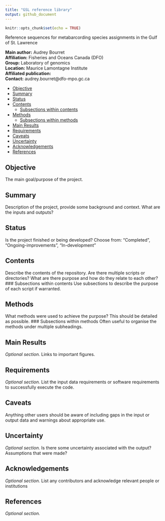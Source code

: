 ```yaml
---
title: "GSL reference library"
output: github_document
---
```


```r
knitr::opts_chunk$set(echo = TRUE)
```

Reference sequences for metabarcording species assignments in the Gulf of St. Lawrence

__Main author:__  Audrey Bourret  
__Affiliation:__  Fisheries and Oceans Canada (DFO)   
__Group:__        Laboratory of genomics   
__Location:__     Maurice Lamontagne Institute  
__Affiliated publication:__  
__Contact:__      audrey.bourret@dfo-mpo.gc.ca


- [Objective](#objective)
- [Summary](#summary)
- [Status](#status)
- [Contents](#contents)
  + [Subsections within contents](#subsections-within-contents)
- [Methods](#methods)
  + [Subsections within methods](#subsections-within-methods)
- [Main Results](#main-results)
- [Requirements](#requirements)
- [Caveats](#caveats)
- [Uncertainty](#uncertainty)
- [Acknowledgements](#acknowledgements)
- [References](#references)


## Objective
The main goal/purpose of the project.


## Summary
Description of the project, provide some background and context. What are the inputs and outputs?


## Status
Is the project finished or being developed? Choose from: "Completed", "Ongoing-improvements", "In-development"


## Contents
Describe the contents of the repository. Are there multiple scripts or directories? What are there purpose and how do they relate to each other?
### Subsections within contents
Use subsections to describe the purpose of each script if warranted.


## Methods
What methods were used to achieve the purpose? This should be detailed as possible.
### Subsections within methods
Often useful to organise the methods under multiple subheadings.

## Main Results
*Optional section.* Links to important figures.

## Requirements
*Optional section.* List the input data requirements or software requirements to successfully execute the code.


## Caveats
Anything other users should be aware of including gaps in the input or output data and warnings about appropriate use.


## Uncertainty
*Optional section.* Is there some uncertainty associated with the output? Assumptions that were made?


## Acknowledgements
*Optional section.* List any contributors and acknowledge relevant people or institutions


## References
*Optional section.*
